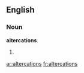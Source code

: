 ==English==

===Noun===
'''altercations'''

# {{plural of|[[altercation]]}}

[[ar:altercations]]
[[fr:altercations]]